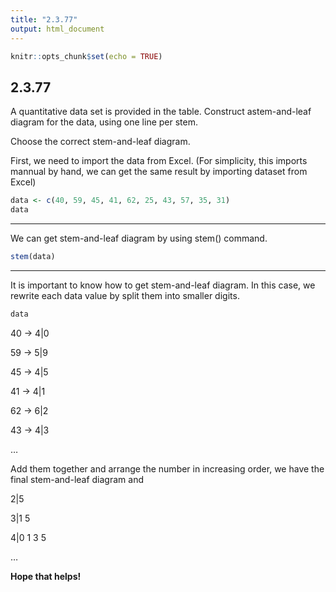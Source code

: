 ```yaml
---
title: "2.3.77"
output: html_document
---
```


```r
knitr::opts_chunk$set(echo = TRUE)
```

## 2.3.77

A quantitative data set is provided in the table. Construct a​ stem-and-leaf diagram for the data, using one line per stem.

Choose the correct stem-and-leaf diagram.
<br/>

First, we need to import the data from Excel.
(For simplicity, this imports mannual by hand, we can get the same result by importing dataset from Excel)
```r
data <- c(40, 59, 45, 41, 62, 25, 43, 57, 35, 31)
data
```
<hr />
We can get stem-and-leaf diagram by using stem() command.

```r
stem(data)
```
<hr />
It is important to know how to get stem-and-leaf diagram. In this case, we rewrite each data value by split them into smaller digits. 
```r
data
```
40 -> 4|0 

59 -> 5|9

45 -> 4|5 

41 -> 4|1

62 -> 6|2 

43 -> 4|3

...

Add them together and arrange the number in increasing order, we have the final stem-and-leaf diagram and 

2|5

3|1 5

4|0 1 3 5

...

**Hope that helps!**
